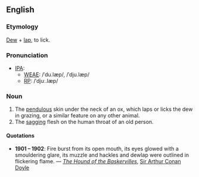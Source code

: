 ==English==
===Etymology===
[[Dew]] + [[lap]], to lick.

===Pronunciation===
*[[IPA]]:
**[[WEAE]]: /ˈdu.læp/, /ˈdju.læp/
**[[RP]]: /ˈdjuː.læp/

===Noun===
#The [[pendulous]] skin under the neck of an ox, which laps or licks the dew in grazing, or a similar feature on any other animal.
#The [[sag]]ging flesh on the human throat of an old person.

====Quotations====
*'''1901 &ndash; 1902''': Fire burst from its open mouth, its eyes glowed with a smouldering glare, its muzzle and hackles and dewlap were outlined in flickering flame. &mdash; ''[[w:The Hound of the Baskervilles|The Hound of the Baskervilles]]'', [[w:Arthur Conan Doyle|Sir Arthur Conan Doyle]]